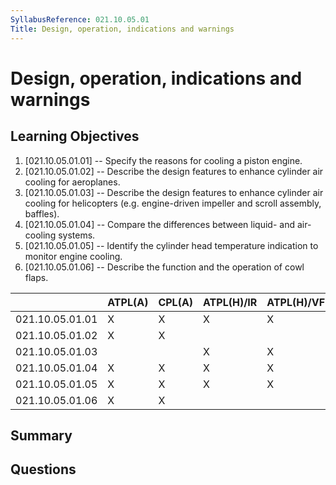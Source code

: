 ```yaml
---
SyllabusReference: 021.10.05.01
Title: Design, operation, indications and warnings
---
```


# Design, operation, indications and warnings

## Learning Objectives

1. [021.10.05.01.01] -- Specify the reasons for cooling a piston engine.
2. [021.10.05.01.02] -- Describe the design features to enhance cylinder air
   cooling for aeroplanes.
3. [021.10.05.01.03] -- Describe the design features to enhance cylinder air
   cooling for helicopters (e.g. engine-driven impeller and scroll assembly,
   baffles).
4. [021.10.05.01.04] -- Compare the differences between liquid- and air-cooling
   systems.
5. [021.10.05.01.05] -- Identify the cylinder head temperature indication to
   monitor engine cooling.
6. [021.10.05.01.06] -- Describe the function and the operation of cowl flaps.

|                 | ATPL(A) | CPL(A) | ATPL(H)/IR | ATPL(H)/VFR | CPL(H) | IR  | CBIR(A) |
| --------------- | ------- | ------ | ---------- | ----------- | ------ | --- | ------- |
| 021.10.05.01.01 | X       | X      | X          | X           | X      |     |         |
| 021.10.05.01.02 | X       | X      |            |             |        |     |         |
| 021.10.05.01.03 |         |        | X          | X           | X      |     |         |
| 021.10.05.01.04 | X       | X      | X          | X           | X      |     |         |
| 021.10.05.01.05 | X       | X      | X          | X           | X      |     |         |
| 021.10.05.01.06 | X       | X      |            |             |        |     |         |

## Summary

## Questions
